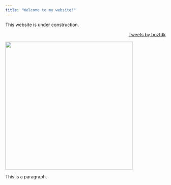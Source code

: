 ```yaml
---
title: "Welcome to my website!"
---
```


This website is under construction.





<aside align="right">
  <a class="twitter-timeline" data-width="200"  data-height="800" href="https://twitter.com/boztdk?ref_src=twsrc%5Etfw">Tweets by boztdk</a> <script 
async src="https://platform.twitter.com/widgets.js" charset="utf-8"></script>
</aside>



<p align="left">
<img src="cartoon.png" width=400>
</p>



<div align="left">
This is a paragraph.
</div>










